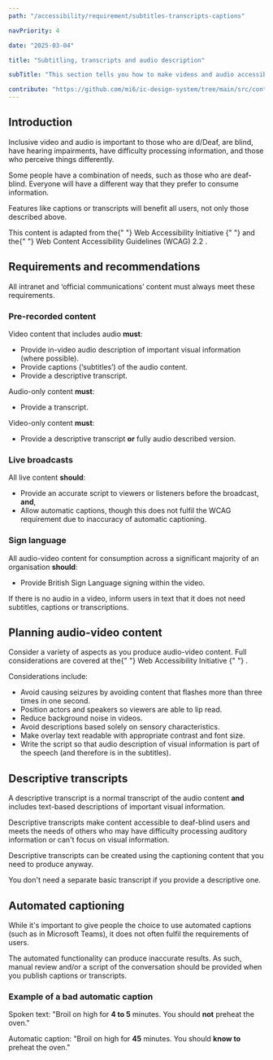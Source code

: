 ```yaml
---
path: "/accessibility/requirement/subtitles-transcripts-captions"

navPriority: 4

date: "2025-03-04"

title: "Subtitling, transcripts and audio description"

subTitle: "This section tells you how to make videos and audio accessible."

contribute: "https://github.com/mi6/ic-design-system/tree/main/src/content/structured/accessibility/requirement/subtitles-transcripts-captions.mdx"
---
```


## Introduction

Inclusive video and audio is important to those who are d/Deaf, are blind, have hearing impairments, have difficulty processing information, and those who perceive things differently.

Some people have a combination of needs, such as those who are deaf-blind. Everyone will have a different way that they prefer to consume information.

Features like captions or transcripts will benefit all users, not only those described above.

<p>
  This content is adapted from the{" "}
  <ic-link
    target="_blank"
    href="https://www.w3.org/WAI/media/av/"
    rel="noreferer noopener nofollow"
    id="fn-1"
  >
    Web Accessibility Initiative
  </ic-link>{" "}
  and the{" "}
  <ic-link
    target="_blank"
    href="https://www.w3.org/TR/WCAG22/"
    rel="noreferer noopener nofollow"
    id="fn-1"
  >
    Web Content Accessibility Guidelines (WCAG) 2.2
  </ic-link>
  .
</p>

## Requirements and recommendations

All intranet and ‘official communications’ content must always meet these requirements.

### Pre-recorded content

Video content that includes audio **must**:

- Provide in-video audio description of important visual information (where possible).
- Provide captions (‘subtitles’) of the audio content.
- Provide a descriptive transcript.

Audio-only content **must**:

- Provide a transcript.

Video-only content **must**:

- Provide a descriptive transcript **or** fully audio described version.

### Live broadcasts

All live content **should**:

- Provide an accurate script to viewers or listeners before the broadcast, **and**,
- Allow automatic captions, though this does not fulfil the WCAG requirement due to inaccuracy of automatic captioning.

### Sign language

All audio-video content for consumption across a significant majority of an organisation **should**:

- Provide British Sign Language signing within the video.

If there is no audio in a video, inform users in text that it does not need subtitles, captions or transcriptions.

## Planning audio-video content

<p>
  Consider a variety of aspects as you produce audio-video content. Full
  considerations are covered at the{" "}
  <ic-link
    target="_blank"
    href="https://www.w3.org/WAI/media/av/av-content/"
    rel="noreferer noopener nofollow"
  >
    Web Accessibility Initiative
  </ic-link>{" "}
  .
</p>

Considerations include:

- Avoid causing seizures by avoiding content that flashes more than three times in one second.
- Position actors and speakers so viewers are able to lip read.
- Reduce background noise in videos.
- Avoid descriptions based solely on sensory characteristics.
- Make overlay text readable with appropriate contrast and font size.
- Write the script so that audio description of visual information is part of the speech (and therefore is in the subtitles).

## Descriptive transcripts

A descriptive transcript is a normal transcript of the audio content **and** includes text-based descriptions of important visual information.

Descriptive transcripts make content accessible to deaf-blind users and meets the needs of others who may have difficulty processing auditory information or can't focus on visual information.

Descriptive transcripts can be created using the captioning content that you need to produce anyway.

You don't need a separate basic transcript if you provide a descriptive one.

## Automated captioning

While it's important to give people the choice to use automated captions (such as in Microsoft Teams), it does not often fulfil the requirements of users.

The automated functionality can produce inaccurate results. As such, manual review and/or a script of the conversation should be provided when you publish captions or transcripts.

### Example of a bad automatic caption

Spoken text: "Broil on high for **4 to 5** minutes. You should **not** preheat the oven."

Automatic caption: "Broil on high for **45** minutes. You should **know to** preheat the oven."
